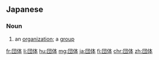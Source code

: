 {{also|团体}}
==Japanese==
{{ja-kanjitab|だん|たい|yomi=o}}

===Noun===
{{ja-noun|だんたい}}
# an [[organization]]; a [[group]]

[[fr:団体]]
[[li:団体]]
[[hu:団体]]
[[mg:団体]]
[[ja:団体]]
[[fi:団体]]
[[chr:団体]]
[[zh:団体]]